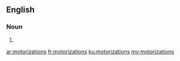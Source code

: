 ==English==

===Noun===
{{head|en|noun plural form}}

# {{plural of|motorization|lang=en}}

[[ar:motorizations]]
[[fr:motorizations]]
[[ku:motorizations]]
[[my:motorizations]]